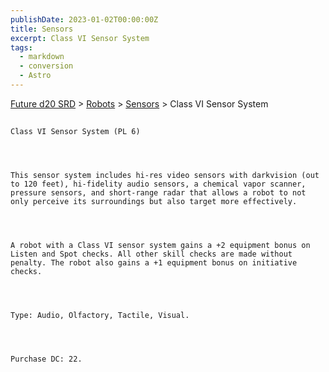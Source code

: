 ```yaml
---
publishDate: 2023-01-02T00:00:00Z
title: Sensors
excerpt: Class VI Sensor System
tags:
  - markdown
  - conversion
  - Astro
---
```







[Future d20 SRD](/#futureD20)
     > [Robots](future-d20-srd-robots-index)
     > [Sensors](future-d20-srd-robots-sensors-index)
     > Class VI Sensor System
    




## 
    Class VI Sensor System (PL 6)
   



    This sensor system includes hi-res video sensors with darkvision (out to 120 feet), hi-fidelity audio sensors, a chemical vapor scanner, pressure sensors, and short-range radar that allows a robot to not only perceive its surroundings but also target more effectively.
   



    A robot with a Class VI sensor system gains a +2 equipment bonus on Listen and Spot checks. All other skill checks are made without penalty. The robot also gains a +1 equipment bonus on initiative checks.
   



    Type: Audio, Olfactory, Tactile, Visual.
   



    Purchase DC: 22.
   





